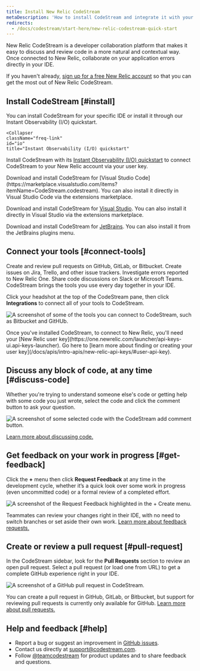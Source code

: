 ```yaml
---
title: Install New Relic CodeStream
metaDescription: 'How to install CodeStream and integrate it with your New Relic account.'
redirects:
  - /docs/codestream/start-here/new-relic-codestream-quick-start
---
```


New Relic CodeStream is a developer collaboration platform that makes it easy to discuss and review code in a more natural and contextual way. Once connected to New Relic, collaborate on your application errors directly in your IDE.

If you haven't already, [sign up for a free New Relic account](https://newrelic.com/signup) so that you can get the most out of New Relic CodeStream.

## Install CodeStream [#install]

You can install CodeStream for your specific IDE or install it through our Instant Observability (I/O) quickstart.

<CollapserGroup>
  
    <Collapser
    className="freq-link"
    id="io"
    title="Instant Observability (I/O) quickstart"
  >
  Install CodeStream with its [Instant Observability (I/O) quickstart](https://developer.newrelic.com/instant-observability/codestream/29bd9a4a-1c19-4219-9694-0942f6411ce7) to connect CodeStream to your New Relic account via your user key.

  </Collapser>
  <Collapser
    className="freq-link"
    id="vscode"
    title="Visual Studio Code"
  >
    Download and install CodeStream for [Visual Studio Code](https://marketplace.visualstudio.com/items?itemName=CodeStream.codestream). You can also install it directly in Visual Studio Code via the extensions marketplace.
  </Collapser>
    <Collapser
    className="freq-link"
    id="visual-studio"
    title="Visual Studio"
  >

Download and install CodeStream for [Visual Studio](https://marketplace.visualstudio.com/items?itemName=CodeStream.codestream-vs). You can also install it directly in Visual Studio via the extensions marketplace.

  </Collapser>
    <Collapser
    className="freq-link"
    id="jetbrains"
    title="JetBrains"
  >

Download and install CodeStream for [JetBrains](https://plugins.jetbrains.com/plugin/12206-codestream). You can also install it from the JetBrains plugins menu.

  </Collapser>
</CollapserGroup>

## Connect your tools [#connect-tools]

Create and review pull requests on GitHub, GitLab, or Bitbucket. Create issues on Jira, Trello, and other issue trackers. Investigate errors reported to New Relic One. Share code discussions on Slack or Microsoft Teams. CodeStream brings the tools you use every day together in your IDE.

Click your headshot at the top of the CodeStream pane, then click **Integrations** to connect all of your tools to CodeStream.

![A screenshot of some of the tools you can connect to CodeStream, such as Bitbucket and GitHUb.](src/images/QS-Integrations.png 'Some of the tools you can connect to CodeStream, such as Bitbucket and GitHUb.')

<Callout variant="tip">
  Once you've installed CodeStream, to connect to New Relic, you'll need your
  [New Relic user
  key](https://one.newrelic.com/launcher/api-keys-ui.api-keys-launcher). Go here
  to [learn more about finding or creating your user
  key](/docs/apis/intro-apis/new-relic-api-keys/#user-api-key).
</Callout>

## Discuss any block of code, at any time [#discuss-code]

Whether you're trying to understand someone else's code or getting help with some code you just wrote, select the code and click the comment button to ask your question.

![A screenshot of some selected code with the CodeStream add comment button.](src/images/QS-DiscussCode1.png 'Some selected code with the CodeStream add comment button. Use this to discuss and collaborate on code in your repository.')

[Learn more about discussing code.](/docs/codestream/how-use-codestream/discuss-code)

## Get feedback on your work in progress [#get-feedback]

Click the **+** menu then click **Request Feedback** at any time in the development cycle, whether it’s a quick look over some work in progress (even uncommitted code) or a formal review of a completed effort.

![A screenshot of the Request Feedback highlighted in the + Create menu.](src/images/QS-FeedbackRequest2.png 'The Request Feedback highlighted in the + Create menu.')

Teammates can review your changes right in their IDE, with no need to switch branches or set aside their own work. [Learn more about feedback requests.](/docs/codestream/how-use-codestream/feedback-requests)

## Create or review a pull request [#pull-request]

In the CodeStream sidebar, look for the **Pull Requests** section to review an open pull request. Select a pull request (or load one from URL) to get a complete GitHub experience right in your IDE.

![A screenshot of a GitHub pull request in CodeStream.](src/images/QS-PullRequest.png 'A GitHub pull request in CodeStream.')

You can create a pull request in GitHub, GitLab, or Bitbucket, but support for reviewing pull requests is currently only available for GitHub. [Learn more about pull requests.](/docs/codestream/how-use-codestream/pull-requests/)

## Help and feedback [#help]

- Report a bug or suggest an improvement in [GitHub issues](https://github.com/TeamCodeStream/CodeStream/issues).
- Contact us directly at [support@codestream.com](mailto:support@codestream.com).
- Follow [@teamcodestream](http://twitter.com/teamcodestream) for product updates and to share feedback and questions.
